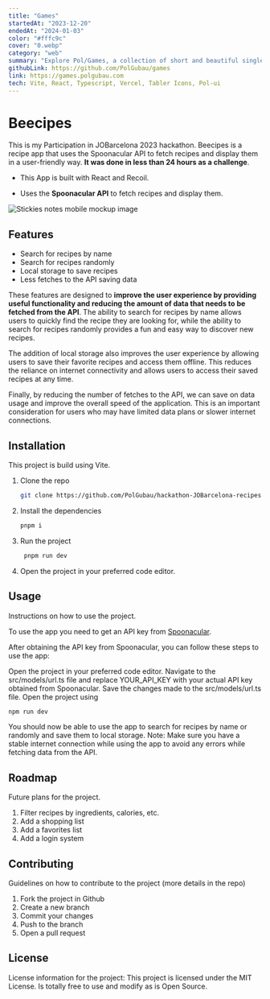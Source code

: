 ```yaml
---
title: "Games"
startedAt: "2023-12-20"
endedAt: "2024-01-03"
color: "#fffc9c"
cover: "0.webp"
category: "web"
summary: "Explore Pol/Games, a collection of short and beautiful singleplayer minigames. Currently featuring word-per-minute and memo games, with more exciting additions planned for the future. Challenge yourself and have fun with our engaging singleplayer experiences."
githubLink: https://github.com/PolGubau/games
link: https://games.polgubau.com
tech: Vite, React, Typescript, Vercel, Tabler Icons, Pol-ui
---
```


# Beecipes

This is my Participation in JOBarcelona 2023 hackathon. Beecipes is a recipe app that uses the Spoonacular API to fetch recipes and display them in a user-friendly way. **It was done in less than 24 hours as a challenge**.

- This App is built with React and Recoil.

- Uses the **Spoonacular API** to fetch recipes and display them.

<SlideUpWhenVisible>
  <Image
    alt="Stickies notes mobile mockup image"
    width={800}
    height={500}
    className="rounded-xl h-full max-h-[500px] my-8 object-contain "
    src="/images/projects/beecipes/0.webp"
  />
</SlideUpWhenVisible>

## Features

- Search for recipes by name
- Search for recipes randomly
- Local storage to save recipes
- Less fetches to the API saving data

These features are designed to **improve the user experience by providing useful functionality and reducing the amount of data that needs to be fetched from the API**. The ability to search for recipes by name allows users to quickly find the recipe they are looking for, while the ability to search for recipes randomly provides a fun and easy way to discover new recipes.

The addition of local storage also improves the user experience by allowing users to save their favorite recipes and access them offline. This reduces the reliance on internet connectivity and allows users to access their saved recipes at any time.

Finally, by reducing the number of fetches to the API, we can save on data usage and improve the overall speed of the application. This is an important consideration for users who may have limited data plans or slower internet connections.

## **Installation**

This project is build using Vite.

1. Clone the repo

   ```bash
   git clone https://github.com/PolGubau/hackathon-JOBarcelona-recipes-2023.git
   ```

2. Install the dependencies

   ```bash
   pnpm i
   ```

3. Run the project

   ```bash
    pnpm run dev
   ```

4. Open the project in your preferred code editor.

## **Usage**

Instructions on how to use the project.

To use the app you need to get an API key from [Spoonacular](https://spoonacular.com/food-api).

After obtaining the API key from Spoonacular, you can follow these steps to use the app:

Open the project in your preferred code editor.
Navigate to the src/models/url.ts file and replace YOUR_API_KEY with your actual API key obtained from Spoonacular.
Save the changes made to the src/models/url.ts file.
Open the project using

```bash
npm run dev
```

You should now be able to use the app to search for recipes by name or randomly and save them to local storage.
Note: Make sure you have a stable internet connection while using the app to avoid any errors while fetching data from the API.

## **Roadmap**

Future plans for the project.

1. Filter recipes by ingredients, calories, etc.
2. Add a shopping list
3. Add a favorites list
4. Add a login system

## **Contributing**

Guidelines on how to contribute to the project (more details in the repo)

1. Fork the project in Github
2. Create a new branch
3. Commit your changes
4. Push to the branch
5. Open a pull request

## **License**

License information for the project:
This project is licensed under the MIT License.
Is totally free to use and modify as is Open Source.

